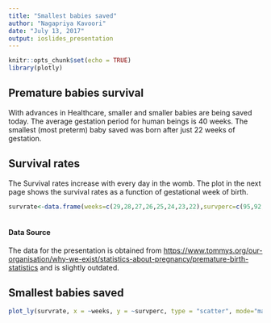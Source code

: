 ---
title: "Smallest babies saved"
author: "Nagapriya Kavoori"
date: "July 13, 2017"
output: ioslides_presentation
---

```{r setup, include=FALSE}
knitr::opts_chunk$set(echo = TRUE)
library(plotly)
```

## Premature babies survival

With advances in Healthcare, smaller and smaller babies are being saved today. The average gestation period for human beings is 40 weeks. The smallest (most preterm) baby saved was born after just 22 weeks of gestation. 

## Survival rates
The Survival rates increase with every day in the womb. The plot in the next page shows the survival rates as a function of gestational week of birth. 
```{r include=FALSE, echo=FALSE}
survrate<-data.frame(weeks=c(29,28,27,26,25,24,23,22),survperc=c(95,92,87,77,66,40,19,0))
 
```
#### Data Source
The data for the presentation is obtained from <https://www.tommys.org/our-organisation/why-we-exist/statistics-about-pregnancy/premature-birth-statistics> and is slightly outdated.

## Smallest babies saved
```{r  echo=FALSE}
plot_ly(survrate, x = ~weeks, y = ~survperc, type = "scatter", mode="markers")%>% layout(xaxis=list(title="Weeks of gestation at birth"), yaxis=list(title = "Survival percentage (%)"))
```



